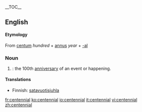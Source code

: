 {{wikipedia}}
__TOC__
==English==
==== Etymology ====
From {{L.}} [[centum]] ''hundred'' + [[annus]] ''year'' + [[-al]]

===Noun===
{{en-noun}}
#{{time}}: the 100th [[anniversary]] of an event or happening.

====Translations====
*Finnish: [[satavuotisjuhla]]


[[fr:centennial]]
[[ko:centennial]]
[[io:centennial]]
[[it:centennial]]
[[vi:centennial]]
[[zh:centennial]]